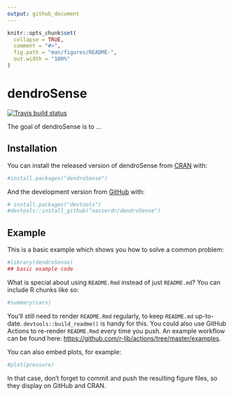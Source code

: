 ```yaml
---
output: github_document
---
```


<!-- README.md is generated from README.Rmd. Please edit that file -->

```r
knitr::opts_chunk$set(
  collapse = TRUE,
  comment = "#>",
  fig.path = "man/figures/README-",
  out.width = "100%"
)
```

# dendroSense

<!-- badges: start -->
[![Travis build status](https://travis-ci.com/nasserdr/dendroSense.svg?branch=master)](https://travis-ci.com/nasserdr/dendroSense)
<!-- badges: end -->

The goal of dendroSense is to ...

## Installation

You can install the released version of dendroSense from [CRAN](https://CRAN.R-project.org) with:

``` r
#install.packages("dendroSense")
```

And the development version from [GitHub](https://github.com/) with:

``` r
# install.packages("devtools")
#devtools::install_github("nasserdr/dendroSense")
```
## Example

This is a basic example which shows you how to solve a common problem:

```r
#library(dendroSense)
## basic example code
```

What is special about using `README.Rmd` instead of just `README.md`? You can include R chunks like so:

```r
#summary(cars)
```

You'll still need to render `README.Rmd` regularly, to keep `README.md` up-to-date. `devtools::build_readme()` is handy for this. You could also use GitHub Actions to re-render `README.Rmd` every time you push. An example workflow can be found here: <https://github.com/r-lib/actions/tree/master/examples>.

You can also embed plots, for example:

```r
#plot(pressure)
```

In that case, don't forget to commit and push the resulting figure files, so they display on GitHub and CRAN.
